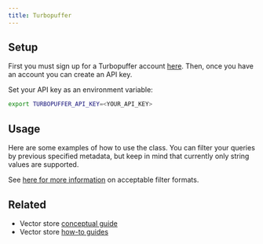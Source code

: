```yaml
---
title: Turbopuffer
---
```


## Setup

First you must sign up for a Turbopuffer account [here](https://turbopuffer.com/join).
Then, once you have an account you can create an API key.

Set your API key as an environment variable:

```bash
export TURBOPUFFER_API_KEY=<YOUR_API_KEY>
```

## Usage


Here are some examples of how to use the class. You can filter your queries by previous specified metadata, but
keep in mind that currently only string values are supported.

See [here for more information](https://turbopuffer.com/docs/reference/query#filter-parameters) on acceptable filter formats.

<Turbopuffer />

## Related

- Vector store [conceptual guide](/oss/concepts/#vectorstores)
- Vector store [how-to guides](/oss/how-to/#vectorstores)
